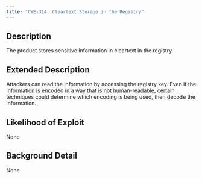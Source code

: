 ```yaml
---
title: "CWE-314: Cleartext Storage in the Registry"
---
```


## Description
The product stores sensitive information in cleartext in the registry.

## Extended Description
Attackers can read the information by accessing the registry key. Even if the information is encoded in a way that is not human-readable, certain techniques could determine which encoding is being used, then decode the information.

## Likelihood of Exploit
None

## Background Detail
None
        